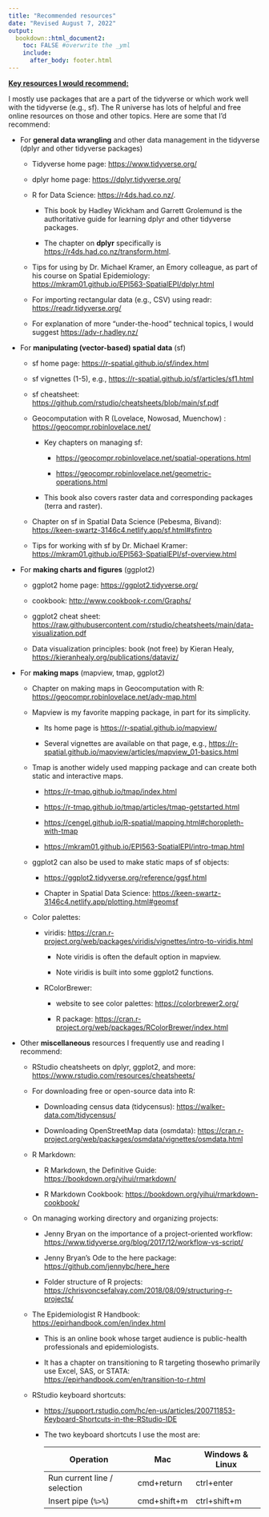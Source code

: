 ```yaml
---
title: "Recommended resources"
date: "Revised August 7, 2022"
output: 
  bookdown::html_document2:
    toc: FALSE #overwrite the _yml
    include: 
      after_body: footer.html
---
```


[**Key resources I would recommend:**]{.underline}

I mostly use packages that are a part of the tidyverse or which work well with the tidyverse (e.g., sf). The R universe has lots of helpful and free online resources on those and other topics. Here are some that I'd recommend:

-   For **general data wrangling** and other data management in the tidyverse (dplyr and other tidyverse packages)

    -   Tidyverse home page: <https://www.tidyverse.org/>

    -   dplyr home page: <https://dplyr.tidyverse.org/>

    -   R for Data Science: <https://r4ds.had.co.nz/>.

        -   This book by Hadley Wickham and Garrett Grolemund is the authoritative guide for learning dplyr and other tidyverse packages.

        -   The chapter on **dplyr** specifically is <https://r4ds.had.co.nz/transform.html>.

    -   Tips for using by Dr. Michael Kramer, an Emory colleague, as part of his course on Spatial Epidemiology: <https://mkram01.github.io/EPI563-SpatialEPI/dplyr.html>

    -   For importing rectangular data (e.g., CSV) using readr: <https://readr.tidyverse.org/>

    -   For explanation of more "under-the-hood" technical topics, I would suggest <https://adv-r.hadley.nz/>

-   For **manipulating (vector-based) spatial data** (sf)

    -   sf home page: <https://r-spatial.github.io/sf/index.html>

    -   sf vignettes (1-5), e.g., <https://r-spatial.github.io/sf/articles/sf1.html>

    -   sf cheatsheet: <https://github.com/rstudio/cheatsheets/blob/main/sf.pdf>

    -   Geocomputation with R (Lovelace, Nowosad, Muenchow) : <https://geocompr.robinlovelace.net/>

        -   Key chapters on managing sf:

            -   <https://geocompr.robinlovelace.net/spatial-operations.html>

            -   <https://geocompr.robinlovelace.net/geometric-operations.html>

        -   This book also covers raster data and corresponding packages (terra and raster).

    -   Chapter on sf in Spatial Data Science (Pebesma, Bivand): <https://keen-swartz-3146c4.netlify.app/sf.html#sfintro>

    -   Tips for working with sf by Dr. Michael Kramer: <https://mkram01.github.io/EPI563-SpatialEPI/sf-overview.html>

-   For **making charts and figures** (ggplot2)

    -   ggplot2 home page: <https://ggplot2.tidyverse.org/>

    -   cookbook: <http://www.cookbook-r.com/Graphs/>

    -   ggplot2 cheat sheet: <https://raw.githubusercontent.com/rstudio/cheatsheets/main/data-visualization.pdf>

    -   Data visualization principles: book (not free) by Kieran Healy, <https://kieranhealy.org/publications/dataviz/>

-   For **making maps** (mapview, tmap, ggplot2)

    -   Chapter on making maps in Geocomputation with R: <https://geocompr.robinlovelace.net/adv-map.html>

    -   Mapview is my favorite mapping package, in part for its simplicity.

        -   Its home page is <https://r-spatial.github.io/mapview/>

        -   Several vignettes are available on that page, e.g., <https://r-spatial.github.io/mapview/articles/mapview_01-basics.html>

    -   Tmap is another widely used mapping package and can create both static and interactive maps.

        -   <https://r-tmap.github.io/tmap/index.html>

        -   <https://r-tmap.github.io/tmap/articles/tmap-getstarted.html>

        -   <https://cengel.github.io/R-spatial/mapping.html#choropleth-with-tmap>

        -   <https://mkram01.github.io/EPI563-SpatialEPI/intro-tmap.html>

    -   ggplot2 can also be used to make static maps of sf objects:

        -   <https://ggplot2.tidyverse.org/reference/ggsf.html>

        -   Chapter in Spatial Data Science: <https://keen-swartz-3146c4.netlify.app/plotting.html#geomsf>

    -   Color palettes:

        -   viridis: <https://cran.r-project.org/web/packages/viridis/vignettes/intro-to-viridis.html>

            -   Note viridis is often the default option in mapview.

            -   Note viridis is built into some ggplot2 functions.

        -   RColorBrewer:

            -   website to see color palettes: [https://colorbrewer2.org/](https://colorbrewer2.org/#type=sequential&scheme=BuGn&n=3)

            -   R package: <https://cran.r-project.org/web/packages/RColorBrewer/index.html>

-   Other **miscellaneous** resources I frequently use and reading I recommend:

    -   RStudio cheatsheets on dplyr, ggplot2, and more: <https://www.rstudio.com/resources/cheatsheets/>

    -   For downloading free or open-source data into R:

        -   Downloading census data (tidycensus): <https://walker-data.com/tidycensus/>

        -   Downloading OpenStreetMap data (osmdata): <https://cran.r-project.org/web/packages/osmdata/vignettes/osmdata.html>

    -   R Markdown:

        -   R Markdown, the Definitive Guide: <https://bookdown.org/yihui/rmarkdown/>

        -   R Markdown Cookbook: <https://bookdown.org/yihui/rmarkdown-cookbook/>

    -   On managing working directory and organizing projects:

        -   Jenny Bryan on the importance of a project-oriented workflow: <https://www.tidyverse.org/blog/2017/12/workflow-vs-script/>

        -   Jenny Bryan's Ode to the here package: <https://github.com/jennybc/here_here>

        -   Folder structure of R projects: <https://chrisvoncsefalvay.com/2018/08/09/structuring-r-projects/>

    -   The Epidemiologist R Handbook: <https://epirhandbook.com/en/index.html>

        -   This is an online book whose target audience is public-health professionals and epidemiologists.

        -   It has a chapter on transitioning to R targeting thosewho primarily use Excel, SAS, or STATA: <https://epirhandbook.com/en/transition-to-r.html>

    -   RStudio keyboard shortcuts:

        -   <https://support.rstudio.com/hc/en-us/articles/200711853-Keyboard-Shortcuts-in-the-RStudio-IDE>

        -   The two keyboard shortcuts I use the most are:

            | Operation                    | Mac          | Windows & Linux |
            |------------------------------|--------------|-----------------|
            | Run current line / selection | cmd+return   | ctrl+enter      |
            | Insert pipe (`%>%`)          | cmd+shift+m  | ctrl+shift+m    |
